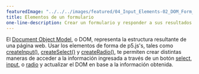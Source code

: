 ```yaml
---
featuredImage: "../../../images/featured/04_Input_Elements-02_DOM_Form_Elements-thumbnail.png"
title: Elementos de un formulario
one-line-description: Crear un formulario y responder a sus resultados.
---
```


El <a href="https://developer.mozilla.org/en-US/docs/Web/API/Document_Object_Model" target="_blank">Document Object Model</a>,
o DOM, representa la estructura resultante de una página web. Usar los elementos de forma de p5.js's,
tales como <a href="https://p5js.org/reference/#/p5/createInput" target="_blank">createInput()</a>,
<a href="https://p5js.org/reference/#/p5/createSelect" target="_blank">createSelect()</a>
y <a href="https://p5js.org/reference/#/p5/createRadio" target="_blank">createRadio()</a>,
te permiten crear distintas maneras de acceder a la información ingresada a través de un botón
<a href="https://developer.mozilla.org/en-US/docs/Web/HTML/Element/select" target="_blank">select</a>,
<a href="https://developer.mozilla.org/en-US/docs/Web/HTML/Element/input" target="_blank">input</a>,
o <a href="https://developer.mozilla.org/en-US/docs/Web/HTML/Element/input/radio" target="_blank">radio</a>
y actualizar el DOM en base a la información obtenida.
